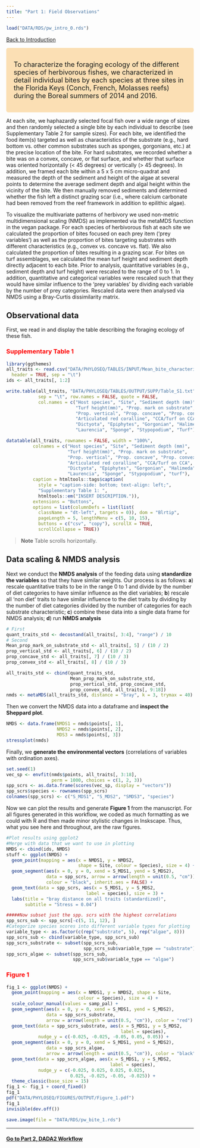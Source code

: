 ```yaml
---
title: "Part 1: Field Observations"
---
```


```r
load("DATA/RDS/pw_intro_0.rds")
```

<a href="0_pw_intro.html#workflow_overview">Back to Introduction</a>

<style>
div.yellow { background-color:#FBDFB4; border-radius: 5px; padding: 20px;}
</style>

<div class = "yellow">
<font size="4">To characterize the foraging ecology of the different species of herbivorous fishes, we characterized in detail individual bites by each species at three sites in the Florida Keys (Conch, French, Molasses reefs) during the Boreal summers of 2014 and 2016. </font>
</div>
<p></p>
At each site, we haphazardly selected focal fish over a wide range of sizes and then randomly selected a single bite by each individual to describe (see Supplementary Table 2 for sample sizes). For each bite, we identified the food item(s) targeted as well as characteristics of the substrate (e.g., hard bottom vs. other common substrates such as sponges, gorgonians, etc.) at the precise location of the bite. For hard substrates, we recorded whether a bite was on a convex, concave, or flat surface, and whether that surface was oriented horizontally (< 45 degrees) or vertically (> 45 degrees). In addition, we framed each bite within a 5 x 5 cm micro-quadrat and measured the depth of the sediment and height of the algae at several points to determine the average sediment depth and algal height within the vicinity of the bite. We then manually removed sediments and determined whether the fish left a distinct grazing scar (i.e., where calcium carbonate had been removed from the reef framework in addition to epilithic algae). 

To visualize the multivariate patterns of herbivory we used non-metric multidimensional scaling (NMDS) as implemented via the metaMDS function in the vegan package. For each species of herbivorous fish at each site we calculated the proportion of bites focused on each prey item (‘prey variables’) as well as the proportion of bites targeting substrates with different characteristics (e.g., convex vs. concave vs. flat). We also calculated the proportion of bites resulting in a grazing scar. For bites on turf assemblages, we calculated the mean turf height and sediment depth directly adjacent to each bite. Prior to analysis, quantitative variables (e.g., sediment depth and turf height) were rescaled to the range of 0 to 1. In addition, quantitative and categorical variables were rescaled such that they would have similar influence to the ‘prey variables’ by dividing each variable by the number of prey categories. Rescaled data were then analysed via NMDS using a Bray-Curtis dissimilarity matrix. 

## Observational data

First, we read in and display the table describing the foraging ecology of these fish.

### <font color="red">Supplementary Table 1</font>

```r
library(ggthemes)
all_traits <- read.csv("DATA/PHYLOSEQ/TABLES/INPUT/Mean_bite_characteristics.txt",
  header = TRUE, sep = "\t")
ids <- all_traits[, 1:2]

write.table(all_traits, "DATA/PHYLOSEQ/TABLES/OUTPUT/SUPP/Table_S1.txt",
            sep = "\t", row.names = FALSE, quote = FALSE,
            col.names = c("Host species", "Site", "Sediment depth (mm)",
                          "Turf height(mm)", "Prop. mark on substrate",
                          "Prop. vertical", "Prop. concave", "Prop. convex",
                          "Articulated red coralline", "CCA/Turf on CCA",
                          "Dictyota", "Epiphytes", "Gorgonian", "Halimeda",
                          "Laurencia", "Sponge", "Stypopodium", "Turf"))

datatable(all_traits, rownames = FALSE, width = "100%",
          colnames = c("Host species", "Site", "Sediment depth (mm)",
                       "Turf height(mm)", "Prop. mark on substrate",
                       "Prop. vertical", "Prop. concave", "Prop. convex",
                       "Articulated red coralline", "CCA/Turf on CCA",
                       "Dictyota", "Epiphytes", "Gorgonian", "Halimeda",
                       "Laurencia", "Sponge", "Stypopodium", "turf"),
          caption = htmltools::tags$caption(
            style = "caption-side: bottom; text-align: left;",
            "Supplementary Table 1: ",
            htmltools::em("INSERT DESCRIPTION.")),
          extensions = "Buttons",
          options = list(columnDefs = list(list(
            className = "dt-left", targets = 0)), dom = "Blrtip",
            pageLength = 5, lengthMenu = c(5, 10, 15),
            buttons = c("csv", "copy"), scrollX = TRUE,
            scrollCollapse = TRUE))
```

> **Note** Table scrolls horizontally.

## Data scaling & NMDS analysis

Next we conduct the **NMDS analysis** of the feeding data using  **standardize the variables** so that they have similar weights. Our process is as follows: **a**) rescale quantitative traits to be in the range 0 to 1 and divide by the number of diet categories to have similar influence as the diet variables; **b**)  rescale all 'non diet' traits to have similar influence to the diet traits by dividing by the number of diet categories divided by the number of categories for each substrate characteristic; **c**)  combine these data into a single data frame for NMDS analysis; **d**) run **NMDS analysis** 

```r
# First
quant_traits_std <- decostand(all_traits[, 3:4], "range") / 10
# Second
Mean_prop_mark_on_substrate_std <- all_traits[, 5] / (10 / 2)
prop_vertical_std <- all_traits[, 6] / (10 / 2)
prop_concave_std <- all_traits[, 7] / (10 / 3)
prop_convex_std <- all_traits[, 8] / (10 / 3)

all_traits_std <- cbind(quant_traits_std,
                        Mean_prop_mark_on_substrate_std,
                        prop_vertical_std, prop_concave_std,
                        prop_convex_std, all_traits[, 9:18])
nmds <- metaMDS(all_traits_std, distance = "bray", k = 3, trymax = 40)
```


Then we convert the NMDS data into a dataframe and **inspect the Sheppard plot**. 

```r
NMDS <- data.frame(NMDS1 = nmds$points[, 1],
                   NMDS2 = nmds$points[, 2],
                   MDS3 = nmds$points[, 3])
stressplot(nmds)
```

Finally, we  **generate the environmental vectors** (correlations of variables with ordination axes).

```r
set.seed(1)
vec_sp <- envfit(nmds$points, all_traits[, 3:18],
                 perm = 1000, choices = c(1, 2, 3))
spp_scrs <- as.data.frame(scores(vec_sp, display = "vectors"))
spp_scrs$species <- rownames(spp_scrs)
colnames(spp_scrs) <- c("S_MDS1", "S_MDS2", "SMDS3", "species")
```

Now we can  plot the results and generate **Figure 1** from the manuscript. For all figures generated in this workflow, we coded as much formatting as we could with R and then made minor stylistic changes in Inskscape. Thus, what you see here and throughout, are the raw figures. 

```r
#Plot results using ggplot2
#Merge with data that we want to use in plotting
NMDS <- cbind(ids, NMDS)
stuff <- ggplot(NMDS) +
  geom_point(mapping = aes(x = NMDS1, y = NMDS2,
                           shape = Site, colour = Species), size = 4) +
  geom_segment(aes(x = 0, y = 0, xend = S_MDS1, yend = S_MDS2),
               data = spp_scrs, arrow = arrow(length = unit(0.5, "cm")),
               colour = "black", inherit.aes = FALSE) +
  geom_text(data = spp_scrs, aes(x = S_MDS1, y = S_MDS2,
                              label = species), size = 3) +
  labs(title = "bray distance on all traits (standardized)",
       subtitle = "Stress = 0.04")

#####Now subset just the spp. scrs with the highest correlations
spp_scrs_sub <- spp_scrs[-c(5, 11, 12), ]
#Categorize species scores into different variable types for plotting
variable_type <- as.factor(c(rep("substrate", 5), rep("algae", 8)))
spp_scrs_sub <- cbind(variable_type, spp_scrs_sub)
spp_scrs_substrate <- subset(spp_scrs_sub,
                             spp_scrs_sub$variable_type == "substrate")
spp_scrs_algae <- subset(spp_scrs_sub,
                         spp_scrs_sub$variable_type == "algae")
```


### <font color="red">Figure 1</font>

```r
fig_1 <- ggplot(NMDS) +
  geom_point(mapping = aes(x = NMDS1, y = NMDS2, shape = Site,
                           colour = Species), size = 4) +
  scale_colour_manual(values = samp_pal) +
  geom_segment(aes(x = 0, y = 0, xend = S_MDS1, yend = S_MDS2),
               data = spp_scrs_substrate,
               arrow = arrow(length = unit(0.5, "cm")), color = "red") +
  geom_text(data = spp_scrs_substrate, aes(x = S_MDS1, y = S_MDS2,
                                           label = species),
            nudge_y = c(-0.025, -0.025, -0.05, 0.05, 0.05)) +
  geom_segment(aes(x = 0, y = 0, xend = S_MDS1, yend = S_MDS2),
               data = spp_scrs_algae,
               arrow = arrow(length = unit(0.5, "cm")), color = "black") +
  geom_text(data = spp_scrs_algae, aes(x = S_MDS1, y = S_MDS2,
                                       label = species),
            nudge_y = c(-0.025, 0.025, 0.025, 0.025,
                        0.025, -0.025, -0.05, -0.025)) +
  theme_classic(base_size = 15)
fig_1 <- fig_1 + coord_fixed()
fig_1
pdf("DATA/PHYLOSEQ/FIGURES/OUTPUT/Figure_1.pdf")
fig_1
invisible(dev.off())
```

```r
save.image(file = "DATA/RDS/pw_bite_1.rds")
```

***

<p></p>

#### <a href="2_dada2.html">Go to Part 2, DADA2 Workflow</a>
